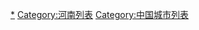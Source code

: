{{Catnav|頁面分類|地理|城市列表|中國城市列表}}
{{Catnav|頁面分類|列表|郑州}}

[[Category:郑州|*]]
[[Category:河南列表|Category:河南列表]]
[[Category:中国城市列表|Category:中国城市列表]]
